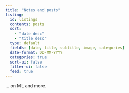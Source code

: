 ```yaml
---
title: "Notes and posts"
listing:
  id: listings
  contents: posts
  sort: 
    - "date desc"
    - "title desc"
  type: default
  fields: [date, title, subtitle, image, categories]
  date-format: DD-MM-YYYY
  categories: true
  sort-ui: false
  filter-ui: false
  feed: true
---
```


... on ML and more.

::: {#listings}
:::
